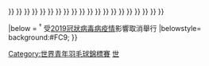 {{navbox
|title = [[世界青年羽毛球錦標賽]]
|image=
|titlestyle= background:#FC9;
|name  = 世界青年羽毛球錦標賽
|list1 = <div>
{{nowrap|[[1992年世界青年羽毛球錦標賽|1992 雅加達]]{{•}} }}
{{nowrap|[[1994年世界青年羽毛球錦標賽|1994 吉隆坡]]{{•}} }}
{{nowrap|[[1996年世界青年羽毛球錦標賽|1996 錫爾克堡]]{{•}} }}
{{nowrap|[[1998年世界青年羽毛球錦標賽|1998 墨爾本]]{{•}} }}
{{nowrap|[[2000年世界青年羽毛球錦標賽|2000 廣州]]{{•}} }}
{{nowrap|[[2002年世界青年羽毛球錦標賽|2002 普利托里亞]]{{•}} }}
{{nowrap|[[2004年世界青年羽毛球錦標賽|2004 溫哥華]]{{•}} }}
{{nowrap|[[2006年世界青年羽毛球錦標賽|2006 仁川]]{{•}} }}
{{nowrap|[[2007年世界青年羽毛球錦標賽|2007 奧克蘭]]{{•}} }}
{{nowrap|[[2008年世界青年羽毛球錦標賽|2008 浦那]]{{•}} }}
{{nowrap|[[2009年世界青年羽毛球錦標賽|2009 亞羅士打]]{{•}} }}
{{nowrap|[[2010年世界青年羽毛球錦標賽|2010 瓜達拉哈拉]]{{•}} }}
{{nowrap|[[2011年世界青年羽毛球錦標賽|2011 桃園]]{{•}} }}
{{nowrap|[[2012年世界青年羽毛球錦標賽|2012 千葉]]{{•}} }}
{{nowrap|[[2013年世界青年羽毛球錦標賽|2013 曼谷]]{{•}} }}
{{nowrap|[[2014年世界青年羽毛球錦標賽|2014 亞羅士打]]{{•}} }}
{{nowrap|[[2015年世界青年羽毛球錦標賽|2015 利馬]]{{•}} }}
{{nowrap|[[2016年世界青年羽毛球錦標賽|2016 畢爾包]]{{•}} }}
{{nowrap|[[2017年世界青年羽毛球錦標賽|2017 日惹]]{{•}} }}
{{nowrap|[[2018年世界青年羽毛球錦標賽|2018 萬錦]]{{•}} }} 
{{nowrap|[[2019年世界青年羽毛球錦標賽|2019 喀山]]{{•}} }}
{{nowrap|{{Color|#A0A0A0|2020 奧克蘭}}<sup>†</sup>}}
</div>
|below = <sup>†</sup> 受[[2019冠狀病毒病疫情]]影響取消舉行
|belowstyle= background:#FC9;
}}<noinclude>
[[Category:世界青年羽毛球錦標賽]]
[[Category:羽球導航模板|世]]
</noinclude>